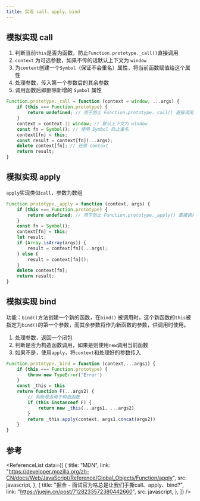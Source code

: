 ```yaml
---
title: 实现 call、apply、bind
---
```



## 模拟实现 call

1. 判断当前`this`是否为函数，防止`Function.prototype._call()`直接调用
2. `context` 为可选参数，如果不传的话默认上下文为 `window`
3. 为`context`创建一个`Symbol`（保证不会重名）属性，将当前函数赋值给这个属性
4. 处理参数，传入第一个参数后的其余参数
5. 调用函数后即删除新增的 `Symbol` 属性

```javascript
Function.prototype._call = function (context = window, ...args) {
    if (this === Function.prototype) {
        return undefined; // 用于防止 Function.prototype._call() 直接调用
    }
    context = context || window; // 默认上下文为 window
    const fn = Symbol(); // 使用 Symbol 防止重名
    context[fn] = this;
    const result = context[fn](...args);
    delete context[fn]; // 还原 context
    return result;
}
```

## 模拟实现 apply

`apply`实现类似`call`，参数为数组

```javascript
Function.prototype._apply = function (context, args) {
    if (this === Function.prototype) {
        return undefined; // 用于防止 Function.prototype._apply() 直接调用
    }
    const fn = Symbol();
    context[fn] = this;
    let result;
    if (Array.isArray(args)) {
        result = context[fn](...args);
    } else {
        result = context[fn]();
    }
    delete context[fn];
    return result;
}
```



## 模拟实现 bind

功能：`bind()`方法创建一个新的函数，在`bind()` 被调用时，这个新函数的`this`被指定为`bind()`的第一个参数，而其余参数将作为新函数的参数，供调用时使用。

1. 处理参数，返回一个闭包
2. 判断是否为构造函数调用，如果是则使用`new`调用当前函数
3. 如果不是，使用`apply`，将`context`和处理好的参数传入

```javascript
Function.prototype._bind = function (context,...args1) {
    if (this === Function.prototype) {
        throw new TypeError('Error')
    }
    const _this = this
    return function F(...args2) {
        // 判断是否用于构造函数
        if (this instanceof F) {
            return new _this(...args1, ...args2)
        }
        return _this.apply(context, args1.concat(args2))
    }
}
```

## 参考

<ReferenceList
  data={[
    {
      title: "MDN",
      link: "https://developer.mozilla.org/zh-CN/docs/Web/JavaScript/Reference/Global_Objects/Function/apply",
      src: javascript,
    },
    {
      title: "掘金 - 面试官为啥总是让我们手撕call、apply、bind?",
      link: "https://juejin.cn/post/7128233572380442660",
      src: javascript,
    },
  ]}
/>